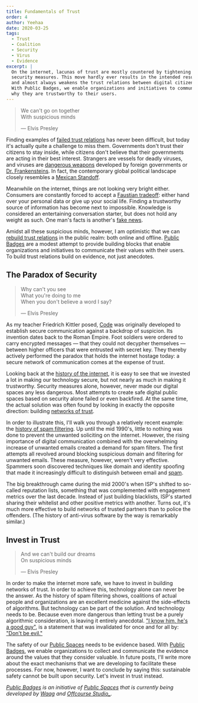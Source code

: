 ```yaml
---
title: Fundamentals of Trust
order: 4
author: Yeehaa
date: 2020-03-25
tags:
  - Trust
  - Coalition
  - Security
  - Virus
  - Evidence
excerpt: |
  On the internet, lacunas of trust are mostly countered by tightening
  security measures. This move hardly ever results in the intended result,
  and almost always weakens the trust relations between digital citizens.
  With Public Badges, we enable organizations and initiatives to communicate 
  why they are trustworthy to their users.
---
```


> We can't go on together   
> With suspicious minds   
>
> &mdash; Elvis Presley

Finding examples of [failed trust
relations](https://www.theguardian.com/music/2016/apr/29/beyonce-lemonade-jay-z-explainer)
has never been difficult, but today it's actually quite a challenge to miss
them. Governments don't trust their citizens to stay inside, while citizens
don't believe that their governments are acting in their best interest.
Strangers are vessels for deadly viruses, and viruses are [dangerous
weapons](https://www.nytimes.com/2011/12/21/health/fearing-terrorism-us-asks-journals-to-censor-articles-on-virus.html?_r=1&scp=1&sq=grady,%20fauci&st=cse)
developed by foreign governments or [Dr.
Frankensteins](https://en.wikipedia.org/wiki/The_Clones_of_Dr._Funkenstein). In
fact, the contemporary global political landscape closely resembles a [Mexican
Standoff](https://en.wikipedia.org/wiki/Mexican_standoff).

Meanwhile on the internet, things are not looking very bright either. Consumers
are constantly forced to accept a [Faustian
tradeoff](https://www.scribd.com/doc/315846903/Dr-Faust-s-Internet-Dilemma):
either hand over your personal data or give up your social life. Finding a
trustworthy source of information has become next to impossible. Knowledge is
considered an entertaining conversation starter, but does not hold any weight as
such. One man's facts is another's [fake
news](https://www.vanityfair.com/news/2020/03/jared-kushner-coronavirus-fake-news).

Amidst all these suspicious minds, however, I am optimistic that we can [rebuild
trust
relations](https://www.vulture.com/2018/06/beyonce-and-jay-z-everything-is-love-guide.html)
in the public realm: both online and offline. [Public
Badges](https://github.com/OffCourse/public-badges) are a modest attempt to
provide building blocks that enable organizations and initiatives to
communicate their values with their users. To build trust relations build on
evidence, not just anecdotes.


## The Paradox of Security

> Why can't you see  
> What you're doing to me   
> When you don't believe a word I say?    
>
> &mdash; Elvis Presley

As my teacher Friedrich Kittler posed,
[Code](https://mitpress.universitypressscholarship.com/view/10.7551/mitpress/9780262062749.001.0001/upso-9780262062749-chapter-6)
was originally developed to establish secure communication against a backdrop of
suspicion. Its invention dates back to the Roman Empire. Foot soldiers were
ordered to carry encrypted messages &mdash; that they could not decypher
themselves &mdash; between higher officers that were entrusted with secret
key. They thereby actively performed the paradox that holds the internet hostage
today: a secure network of communication comes at the expense of trust.

Looking back at the [history of the
internet](https://immerse.news/25-years-of-internet-its-broken-but-we-can-fix-it-24d46ccfc475),
it is easy to see that we invested a lot in making our technology secure, but
not nearly as much in making it trustworthy. Security measures alone, however,
never made our digital spaces any less dangerous. Most attempts to create safe
digital public spaces based on security alone failed or even backfired. At the
same time, the actual solution was often found by looking in exactly the
opposite direction: building [networks of
trust](https://cheerleading.lovetoknow.com/Cheerleading_Pyramids).

In order to illustrate this, I'll walk you through a relatively recent example:
the [history of spam
filtering](https://emarsys.com/learn/blog/a-brief-history-of-spam-filtering-and-deliverability-gunter-haselberger/).
Up until the mid 1990's, little to nothing was done to prevent the unwanted
soliciting on the internet. However, the rising importance of digital
communication combined with the overwhelming increase of unwanted emails created
a demand for spam filters. The first attempts all revolved around blocking
suspicious domain and filtering for unwanted emails. These measure, however,
weren't very effective. Spammers soon discovered techniques like domain and
identity spoofing that made it increasingly difficult to distinguish between
email and
[spam](https://www.frolichawaii.com/stories/okinawas-potama-spam-musubi-sandwiches-are-coming-waikiki).

The big breakthrough came during the mid 2000's when ISP's shifted to so-called
reputation lists, something that was complemented with engagement metrics over
the last decade. Instead of just building blacklists, ISP's started sharing
their whitelist and other positive metrics with another. Turns out, it's much
more effective to build networks of trusted partners than to police the
offenders. (The history of anti-virus software by the way is remarkably
similar.)


## Invest in Trust

> And we can't build our dreams    
> On suspicious minds    
>
> &mdash; Elvis Presley

In order to make the internet more safe, we have to invest in building networks
of trust. In order to achieve this, technology alone can never be the answer. As
the history of spam filtering shows, coalitions of actual people and
organizations are an excellent medicine against the side-effects of algorithms.
But technology can be part of the solution. And technology needs to be. Because
even more dangerous than letting trust be a purely algorithmic consideration, is
leaving it entirely anecdotal. ["I know him, he's a good
guy"](https://www.sheknows.com/health-and-wellness/articles/989101/10-ways-to-tell-if-he-is-a-good-guy/),
is a statement that was invalidated for once and for all by: ["Don't be
evil."](https://gizmodo.com/google-removes-nearly-all-mentions-of-dont-be-evil-from-1826153393)

The safety of our [Public Spaces](https://publicspaces.net) needs to be evidence
based. With [Public Badges](https://github.com/OffCourse/public-badges), we
enable organizations to collect and communicate the evidence around the values
that they consider valuable. In future posts, I'll write more about the exact
mechanisms that we are developing to facilitate these processes. For now,
however, I want to conclude by saying this:
sustainable safety cannot be built upon security. Let's invest in trust instead.

*[Public Badges](https://github.com/OffCourse/public-badges) is an initiative of
[Public Spaces](https://publicspaces.net) that is currently being developed by
[Waag](https://waag.org) and [Offcourse Studio_](https://offcourse-studio.com).*
